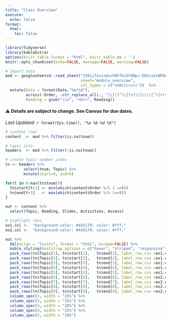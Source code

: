 ```yaml
---
title: "Class Overview"
execute: 
  echo: false
format: 
  html: 
    toc: false
---
```



```r
library(tidyverse)
library(kableExtra)
options(knitr.table.format = "html", knitr.kable.NA = '') 
knitr::opts_chunk$set(echo=FALSE, message=FALSE, warning=FALSE) 

# Import data
mod <- googlesheets4::read_sheet("150ij7os1zduch0FfbiDYQMpc-ENstskzBPOAlHJy4Do", 
                                 sheet="module_overview", 
                                 col_types = c("nnDccccccc"))  %>% 
  mutate(Date = format(Date,"%m/%d"), 
         across(-Order, ~str_replace_all(., "\\[([^\\]]+)\\]\\(([^)]+)\\)", '<a href="\\2\">\\1</a>')), 
         Reading = gsub("\\n", "<br>", Reading))
```

#### ⚠️ Details are subject to change. See Canvas for due dates. 

_Last Updated: `r format(Sys.time(), "%a %b %d %X")`_ 

```r
# content rows
content  <- mod %>% filter(is.na(tnum))

# topic info
headers  <- mod %>% filter(!is.na(tnum))

# create topic number index
tn <- headers %>% 
        select(tnum, Topic) %>%
        mutate(start=0, end=0)

for(t in 0:max(tn$tnum)){
  tn$start[t+1] <- min(which(content$Order %/% 1 ==t))
  tn$end[t+1]   <- max(which(content$Order %/% 1==t))
}

out <- content %>% 
  select(Topic, Reading, Slides, Activities, Assess) 

# highlight rows
ex1.col <-  "background-color: #445179; color: #fff;"
ex2.col <-  "background-color: #445179; color: #fff;"
```


```r
out %>% 
  kbl(align = "lccccc", format = "html", escape=FALSE) %>%
  kable_styling(bootstrap_options = c("hover", "striped", "responsive", "bordered")) %>% 
  pack_rows(tn$Topic[1], tn$start[1],   tn$end[1], label_row_css =ex1.col) %>% 
  pack_rows(tn$Topic[2], tn$start[2],   tn$end[2], label_row_css =ex1.col) %>%
  pack_rows(tn$Topic[3], tn$start[3],   tn$end[3], label_row_css =ex1.col) %>%
  pack_rows(tn$Topic[4], tn$start[4],   tn$end[4], label_row_css =ex1.col) %>%
  pack_rows(tn$Topic[5], tn$start[5],   tn$end[5], label_row_css =ex1.col) %>%
  pack_rows(tn$Topic[6], tn$start[6],   tn$end[6], label_row_css =ex2.col) %>%
  pack_rows(tn$Topic[7], tn$start[7],   tn$end[7], label_row_css =ex2.col) %>%
  pack_rows(tn$Topic[8], tn$start[8],   tn$end[8], label_row_css =ex2.col) %>%
  pack_rows(tn$Topic[9], tn$start[9],   tn$end[9], label_row_css =ex2.col) %>%
  column_spec(1, width = "25%") %>%
  column_spec(2, width = "15%") %>%
  column_spec(3, width = "20%") %>% 
  column_spec(4, width = "15%") %>%
  column_spec(5, width = "10%") 
```

